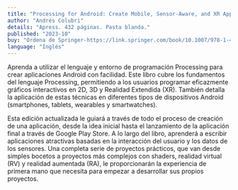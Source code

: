 ```yaml
---
title: "Processing for Android: Create Mobile, Sensor-Aware, and XR Applications Using Processing (2nd edition)"
author: "Andrés Colubri"
details: "Apress. 432 páginas. Pasta blanda."
published: "2023-10"
buy: "Ordena de Springer-https://link.springer.com/book/10.1007/978-1-4842-9585-4,Ordena de Amazon-https://www.amazon.com/Processing-Android-Create-Sensor-aware-Applications/dp/1484295846/,Página del libro-https://andrescolubri.net/processing-for-android-book/"
language: "Inglés"
---
```


Aprenda a utilizar el lenguaje y entorno de programación Processing para crear aplicaciones Android con facilidad. Este libro cubre los fundamentos del lenguaje Processing, permitiendo a los usuarios programar eficazmente gráficos interactivos en 2D, 3D y Realidad Extendida (XR). También detalla la aplicación de estas técnicas en diferentes tipos de dispositivos Android (smartphones, tablets, wearables y smartwatches).

Esta edición actualizada le guiará a través de todo el proceso de creación de una aplicación, desde la idea inicial hasta el lanzamiento de la aplicación final a través de Google Play Store. A lo largo del libro, aprenderá a escribir aplicaciones atractivas basadas en la interacción del usuario y los datos de los sensores. Una completa serie de proyectos prácticos, que van desde simples bocetos a proyectos más complejos con shaders, realidad virtual (RV) y realidad aumentada (RA), le proporcionarán la experiencia de primera mano que necesita para empezar a desarrollar sus propios proyectos.